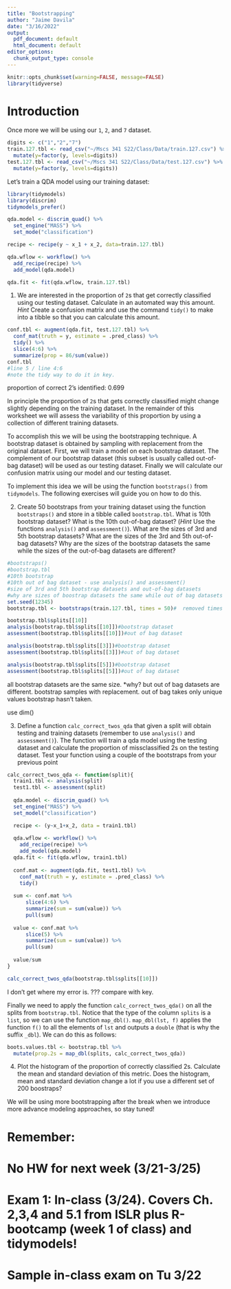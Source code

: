 ```yaml
---
title: "Bootstrapping"
author: "Jaime Davila"
date: "3/16/2022"
output:
  pdf_document: default
  html_document: default
editor_options:
  chunk_output_type: console
---
```


```r
knitr::opts_chunk$set(warning=FALSE, message=FALSE)
library(tidyverse)
```

# Introduction

Once more we will be using our `1`, `2`, and `7` dataset.

```r
digits <- c("1","2","7")
train.127.tbl <- read_csv("~/Mscs 341 S22/Class/Data/train.127.csv") %>%
  mutate(y=factor(y, levels=digits))
test.127.tbl <- read_csv("~/Mscs 341 S22/Class/Data/test.127.csv") %>%
  mutate(y=factor(y, levels=digits))
```

Let's train a QDA model using our training dataset:

```r
library(tidymodels)
library(discrim)
tidymodels_prefer()

qda.model <- discrim_quad() %>%
  set_engine("MASS") %>%
  set_mode("classification")

recipe <- recipe(y ~ x_1 + x_2, data=train.127.tbl)

qda.wflow <- workflow() %>%
  add_recipe(recipe) %>%
  add_model(qda.model) 

qda.fit <- fit(qda.wflow, train.127.tbl)
```

1. We are interested in the proportion of `2`s that get correctly classified using our testing dataset. Calculate in an automated way this amount. *Hint* Create a confusion matrix and use the command `tidy()` to make into a tibble so that you can calculate this amount.

```r
conf.tbl <- augment(qda.fit, test.127.tbl) %>%
  conf_mat(truth = y, estimate = .pred_class) %>%
  tidy() %>%
  slice(4:6) %>%
  summarize(prop = 86/sum(value))
conf.tbl
#line 5 / line 4:6
#note the tidy way to do it in key.


```
proportion of correct 2's identified: 0.699

In principle the proportion of `2`s that gets correctly classified might change slightly depending on the training dataset. In the remainder of this worksheet we will assess the variability of this proportion by using a collection of different training datasets. 

To accomplish this we will be using the bootstrapping technique. A bootstrap dataset is obtained by sampling with replacement from the original dataset. First, we will train a model on each bootstrap dataset. The complement of our bootstrap dataset (this subset is usually called out-of-bag dataset) will be used as our testing dataset. Finally we will calculate our confusion matrix using our model and our testing dataset.

To implement this idea we will be using the function `bootstraps()` from `tidymodels`. The following exercises will guide you on how to do this.

2. Create 50 bootstraps from your training dataset using the function `bootstraps()` and store in a tibble called `bootstrap.tbl`. What is 10th bootstrap dataset? What is the 10th out-of-bag dataset? (*Hint* Use the functions `analysis()` and `assessment()`). What are the sizes of 3rd and 5th bootstrap datasets? What are the sizes of the 3rd and 5th out-of-bag datasets? Why are the sizes of the bootstrap datasets the same while the sizes of the out-of-bag datasets are different?

```r
#bootstraps()
#bootstrap.tbl
#10th bootstrap
#10th out of bag dataset - use analysis() and assessment()
#size of 3rd and 5th bootstrap datasets and out-of-bag datasets
#why are sizes of boostrap datasets the same while out of bag datasets different?
set.seed(12345)
bootstrap.tbl <- bootstraps(train.127.tbl, times = 50)#  removed times = 50

bootstrap.tbl$splits[[10]]
analysis(bootstrap.tbl$splits[[10]])#bootstrap dataset
assessment(bootstrap.tbl$splits[[10]])#out of bag dataset

analysis(bootstrap.tbl$splits[[3]])#bootstrap dataset
assessment(bootstrap.tbl$splits[[3]])#out of bag dataset

analysis(bootstrap.tbl$splits[[5]])#bootstrap dataset
assessment(bootstrap.tbl$splits[[5]])#out of bag dataset
```
all bootstrap datasets are the same size. *why?
but out of bag datasets are different. 
bootstrap samples with replacement. out of bag takes only unique values bootstrap hasn't taken.

use dim()

3. Define a function `calc_correct_twos_qda` that given a split will obtain testing and training datasets (remember to use `analysis()` and `assessment()`). The function will train a qda model using the testing dataset and calculate the proportion of missclassified 2s on the testing dataset. Test your function using a couple of the bootstraps from your previous point

```r
calc_correct_twos_qda <- function(split){
  train1.tbl <- analysis(split)
  test1.tbl <- assessment(split)
  
  qda.model <- discrim_quad() %>%
  set_engine("MASS") %>%
  set_model("classification")

  recipe <- (y~x_1+x_2, data = train1.tbl)
  
  qda.wflow <- workflow() %>%
    add_recipe(recipe) %>%
    add_model(qda.model) 
  qda.fit <- fit(qda.wflow, train1.tbl)
  
  conf.mat <- augment(qda.fit, test1.tbl) %>%
    conf_mat(truth = y, estimate = .pred_class) %>%
    tidy()
  
  sum <- conf.mat %>%
      slice(4:6) %>%
      summarize(sum = sum(value)) %>%
      pull(sum)
  
  value <- conf.mat %>%
      slice(5) %>%
      summarize(sum = sum(value)) %>%
      pull(sum)
  
  value/sum
}

calc_correct_twos_qda(bootstrap.tbl$splits[[10]])
```
I don't get where my error is. ???
compare with key.


Finally we need to apply the function `calc_correct_twos_qda()` on all the splits from `bootstrap.tbl`. Notice that the type of the column `splits` is a `list`, so we can use the function `map_dbl()`. `map_dbl(lst, f)` applies the function `f()` to all the elements of `lst` and outputs a `double` (that is why the suffix `_dbl`). We can do this as follows:

```r
boots.values.tbl <- bootstrap.tbl %>% 
  mutate(prop.2s = map_dbl(splits, calc_correct_twos_qda))
```

4. Plot the histogram of the proportion of correctly classified 2s. Calculate the mean and standard deviation of this metric. Does the histogram, mean and standard deviation change a lot if you use a different set of 200 boostraps?


We will be using more bootstrapping after the break when we introduce more advance modeling approaches, so stay tuned!

# Remember:
# No HW for next week (3/21-3/25)
# Exam 1: In-class (3/24). Covers Ch. 2,3,4 and 5.1 from ISLR plus R-bootcamp (week 1 of class) and tidymodels!
# Sample in-class exam on Tu 3/22
